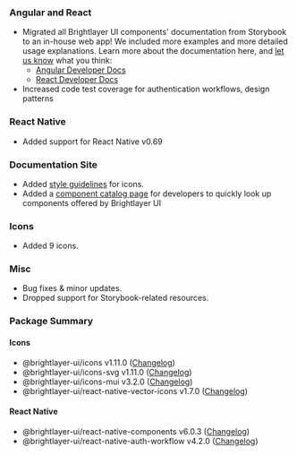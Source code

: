 ### Angular and React

-   Migrated all Brightlayer UI components' documentation from Storybook to an in-house web app! We included more examples and more detailed usage explanations. Learn more about the documentation here, and [let us know](/community/contactus) what you think:
    -   [Angular Developer Docs](https://brightlayer-ui-components.github.io/angular)
    -   [React Developer Docs](https://brightlayer-ui-components.github.io/react)
-   Increased code test coverage for authentication workflows, design patterns

### React Native

-   Added support for React Native v0.69

### Documentation Site

-   Added [style guidelines](/style/icon-guidelines) for icons.
-   Added a [component catalog page](/development/components) for developers to quickly look up components offered by Brightlayer UI

### Icons

-   Added 9 icons.

### Misc

-   Bug fixes & minor updates.
-   Dropped support for Storybook-related resources.

### Package Summary

#### Icons

-   @brightlayer-ui/icons v1.11.0 ([Changelog](https://github.com/brightlayer-ui/icons/blob/master/CHANGELOG.md))
-   @brightlayer-ui/icons-svg v1.11.0 ([Changelog](https://github.com/brightlayer-ui/icons/blob/master/CHANGELOG.md))
-   @brightlayer-ui/icons-mui v3.2.0 ([Changelog](https://github.com/brightlayer-ui/icons/blob/master/mui/CHANGELOG.md))
-   @brightlayer-ui/react-native-vector-icons v1.7.0 ([Changelog](https://github.com/brightlayer-ui/icons/blob/master/rn-vector/CHANGELOG.md))

#### React Native

-   @brightlayer-ui/react-native-components v6.0.3 ([Changelog](https://github.com/brightlayer-ui/react-native-component-library/blob/master/CHANGELOG.md))
-   @brightlayer-ui/react-native-auth-workflow v4.2.0 ([Changelog](https://github.com/brightlayer-ui/react-native-workflows/blob/master/login-workflow/CHANGELOG.md))
